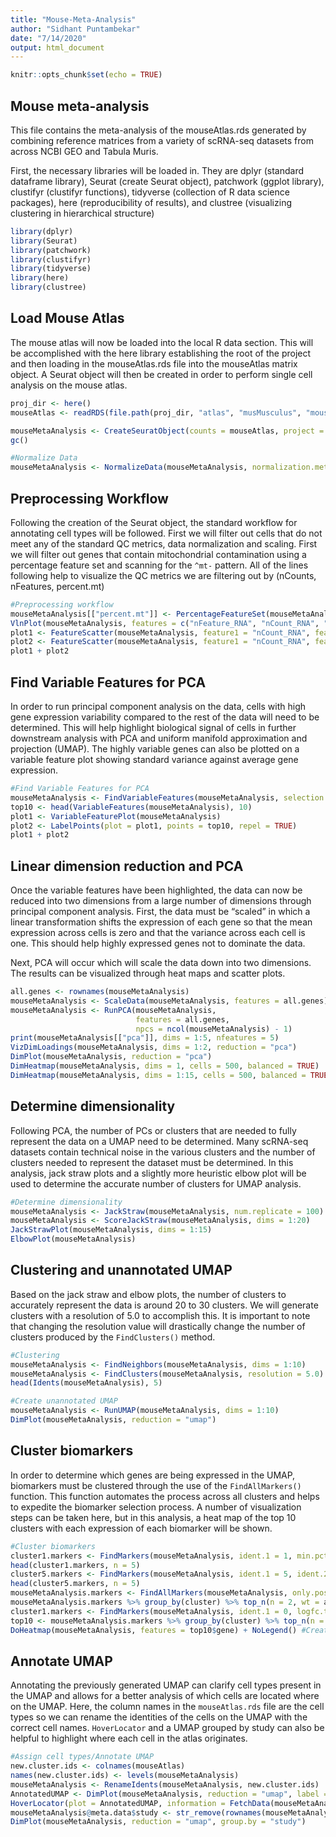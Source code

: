 ```yaml
---
title: "Mouse-Meta-Analysis"
author: "Sidhant Puntambekar"
date: "7/14/2020"
output: html_document
---
```


```r
knitr::opts_chunk$set(echo = TRUE)
```

## Mouse meta-analysis

This file contains the meta-analysis of the mouseAtlas.rds generated by combining reference matrices from a variety of scRNA-seq datasets from across NCBI GEO and Tabula Muris. 

First, the necessary libraries will be loaded in. They are dplyr (standard dataframe library), Seurat (create Seurat object), patchwork (ggplot library), clustifyr (clustifyr functions), tidyverse (collection of R data science packages), here (reproducibility of results), and clustree (visualizing clustering in hierarchical structure)

```r
library(dplyr)
library(Seurat)
library(patchwork)
library(clustifyr)
library(tidyverse)
library(here)
library(clustree)
```

## Load Mouse Atlas

The mouse atlas will now be loaded into the local R data section. This will be accomplished with the here library establishing the root of the project and then loading in the mouseAtlas.rds file into the mouseAtlas matrix object. A Seurat object will then be created in order to perform single cell analysis on the mouse atlas. 

```r
proj_dir <- here()
mouseAtlas <- readRDS(file.path(proj_dir, "atlas", "musMusculus", "mouseAtlas.rds"))

mouseMetaAnalysis <- CreateSeuratObject(counts = mouseAtlas, project = "Mouse-Meta-Analysis", min.cells = 0, min.features = 0)
gc()

#Normalize Data
mouseMetaAnalysis <- NormalizeData(mouseMetaAnalysis, normalization.method = "LogNormalize", scale.factor = 10000)
```

## Preprocessing Workflow

Following the creation of the Seurat object, the standard workflow for annotating cell types will be followed. First we will filter out cells that do not meet any of the standard QC metrics, data normalization and scaling. First we will filter out genes that contain mitochondrial contamination using a percentage feature set and scanning for the ```^mt-``` pattern. All of the lines following help to visualize the QC metrics we are filtering out by (nCounts, nFeatures, percent.mt)

```r
#Preprocessing workflow
mouseMetaAnalysis[["percent.mt"]] <- PercentageFeatureSet(mouseMetaAnalysis, pattern = "^mt-")
VlnPlot(mouseMetaAnalysis, features = c("nFeature_RNA", "nCount_RNA", "percent.mt"), ncol = 3)
plot1 <- FeatureScatter(mouseMetaAnalysis, feature1 = "nCount_RNA", feature2 = "percent.mt")
plot2 <- FeatureScatter(mouseMetaAnalysis, feature1 = "nCount_RNA", feature2 = "nFeature_RNA")
plot1 + plot2
```

## Find Variable Features for PCA

In order to run principal component analysis on the data, cells with high gene expression variability compared to the rest of the data will need to be determined. This will help highlight biological signal of cells in further downstream analysis with PCA and uniform manifold approximation and projection (UMAP). The highly variable genes can also be plotted on a variable feature plot showing standard variance against average gene expression.  

```r
#Find Variable Features for PCA
mouseMetaAnalysis <- FindVariableFeatures(mouseMetaAnalysis, selection.method = "mean.var.plot", nfeatures = 2000)
top10 <- head(VariableFeatures(mouseMetaAnalysis), 10)
plot1 <- VariableFeaturePlot(mouseMetaAnalysis)
plot2 <- LabelPoints(plot = plot1, points = top10, repel = TRUE)
plot1 + plot2
```


## Linear dimension reduction and PCA

Once the variable features have been highlighted, the data can now be reduced into two dimensions from a large number of dimensions through principal component analysis. First, the data must be "scaled" in which a linear transformation shifts the expression of each gene so that the mean expression across cells is zero and that the variance across each cell is one. This should help highly expressed genes not to dominate the data. 

Next, PCA will occur which will scale the data down into two dimensions. The results can be visualized through heat maps and scatter plots. 

```r
all.genes <- rownames(mouseMetaAnalysis)
mouseMetaAnalysis <- ScaleData(mouseMetaAnalysis, features = all.genes)
mouseMetaAnalysis <- RunPCA(mouseMetaAnalysis,
                            features = all.genes,
                            npcs = ncol(mouseMetaAnalysis) - 1)
print(mouseMetaAnalysis[["pca"]], dims = 1:5, nfeatures = 5)
VizDimLoadings(mouseMetaAnalysis, dims = 1:2, reduction = "pca")
DimPlot(mouseMetaAnalysis, reduction = "pca")
DimHeatmap(mouseMetaAnalysis, dims = 1, cells = 500, balanced = TRUE)
DimHeatmap(mouseMetaAnalysis, dims = 1:15, cells = 500, balanced = TRUE)
```

## Determine dimensionality

Following PCA, the number of PCs or clusters that are needed to fully represent the data on a UMAP need to be determined. Many scRNA-seq datasets contain technical noise in the various clusters and the number of clusters needed to represent the dataset must be determined. In this analysis, jack straw plots and a slightly more heuristic elbow plot will be used to determine the accurate number of clusters for UMAP analysis. 

```r
#Determine dimensionality
mouseMetaAnalysis <- JackStraw(mouseMetaAnalysis, num.replicate = 100)
mouseMetaAnalysis <- ScoreJackStraw(mouseMetaAnalysis, dims = 1:20)
JackStrawPlot(mouseMetaAnalysis, dims = 1:15)
ElbowPlot(mouseMetaAnalysis)
```

## Clustering and unannotated UMAP

Based on the jack straw and elbow plots, the number of clusters to accurately represent the data is around 20 to 30 clusters. We will generate clusters with a resolution of 5.0 to accomplish this. It is important to note that changing the resolution value will drastically change the number of clusters produced by the ```FindClusters()``` method. 

```r
#Clustering
mouseMetaAnalysis <- FindNeighbors(mouseMetaAnalysis, dims = 1:10)
mouseMetaAnalysis <- FindClusters(mouseMetaAnalysis, resolution = 5.0)
head(Idents(mouseMetaAnalysis), 5)

#Create unannotated UMAP
mouseMetaAnalysis <- RunUMAP(mouseMetaAnalysis, dims = 1:10)
DimPlot(mouseMetaAnalysis, reduction = "umap")
```

## Cluster biomarkers

In order to determine which genes are being expressed in the UMAP, biomarkers must be clustered through the use of the ```FindAllMarkers()``` function. This function automates the process across all clusters and helps to expedite the biomarker selection process. A number of visualization steps can be taken here, but in this analysis, a heat map of the top 10 clusters with each expression of each biomarker will be shown. 

```r
#Cluster biomarkers
cluster1.markers <- FindMarkers(mouseMetaAnalysis, ident.1 = 1, min.pct = 0.25)
head(cluster1.markers, n = 5)
cluster5.markers <- FindMarkers(mouseMetaAnalysis, ident.1 = 5, ident.2 = c(0,3), min.pct = 0.25)
head(cluster5.markers, n = 5)
mouseMetaAnalysis.markers <- FindAllMarkers(mouseMetaAnalysis, only.pos = TRUE, min.pct = 0.1, logfc.threshold = 0.25)
mouseMetaAnalysis.markers %>% group_by(cluster) %>% top_n(n = 2, wt = avg_logFC)
cluster1.markers <- FindMarkers(mouseMetaAnalysis, ident.1 = 0, logfc.threshold = 0.25, test.use = "roc", only.pos = TRUE)
top10 <- mouseMetaAnalysis.markers %>% group_by(cluster) %>% top_n(n = 10, wt = avg_logFC) #Create top 10 markers for each cluster
DoHeatmap(mouseMetaAnalysis, features = top10$gene) + NoLegend() #Create heat map of biomarkers for all top 17 clusters
```

## Annotate UMAP

Annotating the previously generated UMAP can clarify cell types present in the UMAP and allows for a better analysis of which cells are located where on the UMAP. Here, the column names in the ```mouseAtlas.rds``` file are the cell types so we can rename the identities of the cells on the UMAP with the correct cell names. ```HoverLocator``` and a UMAP grouped by study can also be helpful to highlight where each cell in the atlas originates. 

```r
#Assign cell types/Annotate UMAP
new.cluster.ids <- colnames(mouseAtlas)
names(new.cluster.ids) <- levels(mouseMetaAnalysis)
mouseMetaAnalysis <- RenameIdents(mouseMetaAnalysis, new.cluster.ids)
AnnotatedUMAP <- DimPlot(mouseMetaAnalysis, reduction = "umap", label = TRUE, pt.size = 0.5) 
HoverLocator(plot = AnnotatedUMAP, information = FetchData(mouseMetaAnalysis, vars = c("seurat_clusters")))
mouseMetaAnalysis@meta.data$study <- str_remove(rownames(mouseMetaAnalysis@meta.data), ".+\\(") %>% str_remove("\\)")
DimPlot(mouseMetaAnalysis, reduction = "umap", group.by = "study")
```